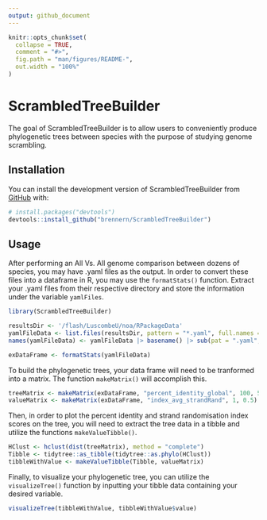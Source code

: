 ```yaml
---
output: github_document
---
```


<!-- README.md is generated from README.Rmd. Please edit that file -->

```r
knitr::opts_chunk$set(
  collapse = TRUE,
  comment = "#>",
  fig.path = "man/figures/README-",
  out.width = "100%"
)
```

# ScrambledTreeBuilder

<!-- badges: start -->
<!-- badges: end -->

The goal of ScrambledTreeBuilder is to allow users to conveniently produce phylogenetic trees between species with the purpose of studying genome scrambling.

## Installation

You can install the development version of ScrambledTreeBuilder from [GitHub](https://github.com/) with:
      
``` r
# install.packages("devtools")
devtools::install_github("brennern/ScrambledTreeBuilder")
```

## Usage
After performing an All Vs. All genome comparison between dozens of species, you may have .yaml files as the output. In order to convert these files into a dataframe in R, you may use the `formatStats()` function. Extract your .yaml files from their respective directory and store the information under the variable `yamlFiles`.

```r
library(ScrambledTreeBuilder)

resultsDir <- '/flash/LuscombeU/noa/RPackageData'
yamlFileData <- list.files(resultsDir, pattern = "*.yaml", full.names = TRUE)
names(yamlFileData) <- yamlFileData |> basename() |> sub(pat = ".yaml", rep="")

exDataFrame <- formatStats(yamlFileData)
```

To build the phylogenetic trees, your data frame will need to be tranformed into a matrix. The function `makeMatrix()` will accomplish this.

```r
treeMatrix <- makeMatrix(exDataFrame, "percent_identity_global", 100, 50)
valueMatrix <- makeMatrix(exDataFrame, "index_avg_strandRand", 1, 0.5)
```

Then, in order to plot the percent identity and strand randomisation index scores on the tree, you will need to extract the tree data in a tibble and utilize the functions `makeValueTibble()`.

```r
HClust <- hclust(dist(treeMatrix), method = "complete")
Tibble <- tidytree::as_tibble(tidytree::as.phylo(HClust))
tibbleWithValue <- makeValueTibble(Tibble, valueMatrix)
```

Finally, to visualize your phylogenetic tree, you can utilize the `visualizeTree()` function by inputting your tibble data containing your desired variable.

```r
visualizeTree(tibbleWithValue, tibbleWithValue$value)
```
